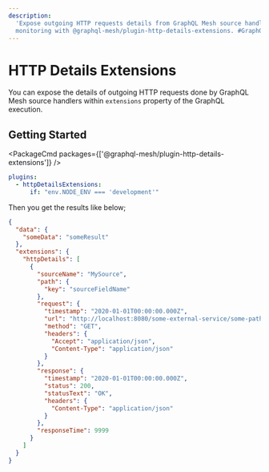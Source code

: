 ```yaml
---
description:
  'Expose outgoing HTTP requests details from GraphQL Mesh source handlers in extensions for better
  monitoring with @graphql-mesh/plugin-http-details-extensions. #GraphQL #Mesh'
---
```



# HTTP Details Extensions

You can expose the details of outgoing HTTP requests done by GraphQL Mesh source handlers within
`extensions` property of the GraphQL execution.

## Getting Started

<PackageCmd packages={['@graphql-mesh/plugin-http-details-extensions']} />

```yaml filename=".meshrc.yaml"
plugins:
  - httpDetailsExtensions:
      if: "env.NODE_ENV === 'development'"
```

Then you get the results like below;

```json
{
  "data": {
    "someData": "someResult"
  },
  "extensions": {
    "httpDetails": [
      {
        "sourceName": "MySource",
        "path": {
          "key": "sourceFieldName"
        },
        "request": {
          "timestamp": "2020-01-01T00:00:00.000Z",
          "url": "http://localhost:8080/some-external-service/some-path",
          "method": "GET",
          "headers": {
            "Accept": "application/json",
            "Content-Type": "application/json"
          }
        },
        "response": {
          "timestamp": "2020-01-01T00:00:00.000Z",
          "status": 200,
          "statusText": "OK",
          "headers": {
            "Content-Type": "application/json"
          }
        },
        "responseTime": 9999
      }
    ]
  }
}
```
